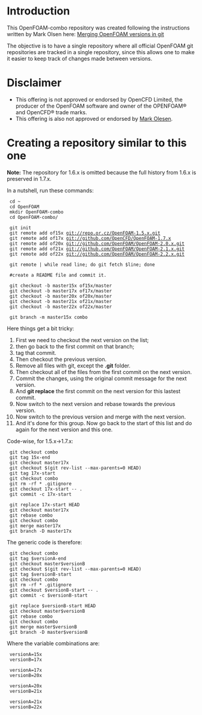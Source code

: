 = Introduction =
This OpenFOAM-combo repository was created following the instructions written by Mark Olsen here: [http://olesenm.github.io/2009/11/24/merging-OpenFOAM-versions/ Merging OpenFOAM versions in git]

The objective is to have a single repository where all official OpenFOAM git repositories are tracked in a single repository, since this allows one to make it easier to keep track of changes made between versions.

= Disclaimer =
* This offering is not approved or endorsed by OpenCFD Limited, the producer of the OpenFOAM software and owner of the OPENFOAM®  and OpenCFD® trade marks.
* This offering is also not approved or endorsed by [https://github.com/olesenm Mark Olesen].

= Creating a repository similar to this one =
'''Note:''' The repository for 1.6.x is omitted because the full history from 1.6.x is preserved in 1.7.x.

In a nutshell, run these commands:
  cd ~
  cd OpenFOAM
  mkdir OpenFOAM-combo
  cd OpenFOAM-combo/

  git init
  git remote add of15x git://repo.or.cz/OpenFOAM-1.5.x.git
  git remote add of17x git://github.com/OpenCFD/OpenFOAM-1.7.x
  git remote add of20x git://github.com/OpenFOAM/OpenFOAM-2.0.x.git
  git remote add of21x git://github.com/OpenFOAM/OpenFOAM-2.1.x.git
  git remote add of22x git://github.com/OpenFOAM/OpenFOAM-2.2.x.git

  git remote | while read line; do git fetch $line; done

  #create a README file and commit it.

  git checkout -b master15x of15x/master
  git checkout -b master17x of17x/master
  git checkout -b master20x of20x/master
  git checkout -b master21x of21x/master
  git checkout -b master22x of22x/master
  
  git branch -m master15x combo

Here things get a bit tricky:
# First we need to checkout the next version on the list;
# then go back to the first commit on that branch;
# tag that commit.
# Then checkout the previous version.
# Remove all files with git, except the '''.git''' folder.
# Then checkout all of the files from the first commit on the next version.
# Commit the changes, using the original commit message for the next version.
# And '''git replace''' the first commit on the next version for this lastest commit.
# Now switch to the next version and rebase towards the previous version.
# Now switch to the previous version and merge with the next version.
# And it's done for this group. Now go back to the start of this list and do again for the next version and this one.

Code-wise, for 1.5.x->1.7.x:

  git checkout combo
  git tag 15x-end
  git checkout master17x
  git checkout $(git rev-list --max-parents=0 HEAD)
  git tag 17x-start
  git checkout combo
  git rm -rf * .gitignore
  git checkout 17x-start -- .
  git commit -c 17x-start

  git replace 17x-start HEAD
  git checkout master17x
  git rebase combo
  git checkout combo
  git merge master17x
  git branch -D master17x

The generic code is therefore:
  
  git checkout combo
  git tag $versionA-end
  git checkout master$versionB
  git checkout $(git rev-list --max-parents=0 HEAD)
  git tag $versionB-start
  git checkout combo
  git rm -rf * .gitignore
  git checkout $versionB-start -- .
  git commit -c $versionB-start

  git replace $versionB-start HEAD
  git checkout master$versionB
  git rebase combo
  git checkout combo
  git merge master$versionB
  git branch -D master$versionB

Where the variable combinations are:

  versionA=15x
  versionB=17x

  versionA=17x
  versionB=20x

  versionA=20x
  versionB=21x

  versionA=21x
  versionB=22x
